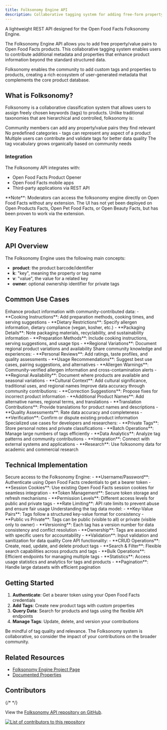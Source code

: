 ```yaml
---
title: Folksonomy Engine API
description: Collaborative tagging system for adding free-form property/value pairs to Open Food Facts products
---
```



A lightweight REST API designed for the Open Food Facts Folksonomy Engine.

The Folksonomy Engine API allows you to add free property/value pairs to Open Food Facts products. This collaborative tagging system enables users to contribute additional metadata and properties that enhance product information beyond the standard structured data.

<Callout type="info">
  Folksonomy enables the community to add custom tags and properties to
  products, creating a rich ecosystem of user-generated metadata that
  complements the core product database.
</Callout>

## What is Folksonomy?

Folksonomy is a collaborative classification system that allows users to assign freely chosen keywords (tags) to products. Unlike traditional taxonomies that are hierarchical and controlled, folksonomy is:

<Steps>
  <Step title="User-Driven">
    Community members can add any property/value pairs they find relevant
  </Step>
  <Step title="Flexible">
    No predefined categories - tags can represent any aspect of a product
  </Step>
  <Step title="Collaborative">
    Multiple users can contribute and validate tags for better data quality
  </Step>
  <Step title="Evolving">
    The tag vocabulary grows organically based on community needs
  </Step>
</Steps>

### Integration

The Folksonomy API integrates with:

- Open Food Facts Product Opener
- Open Food Facts mobile apps
- Third-party applications via REST API

<Callout type="info">
  **Note**: Moderators can access the folksonomy engine directly on Open Food
  Facts without any extension. The UI has not yet been deployed on Open Products
  Facts, Open Pet Food Facts, or Open Beauty Facts, but has been proven to work
  via the extension.
</Callout>

## Key Features

<Cards>
  <Card
    title="Product Tags"
    description="Add, update, and manage custom tags for products with key-value pairs"
    href="/docs/folksonomy/product-tags/product_tag_product__product___k__get"
  />
  <Card
    title="Authentication"
    description="Secure authentication using Open Food Facts credentials or session cookies"
    href="/docs/folksonomy/authentication/authentication_auth_post"
  />
  <Card
    title="Search & Filter"
    description="Find products and tags using flexible search and filtering capabilities"
    href="/docs/folksonomy/search/product_list_products_get"
  />
  <Card
    title="Statistics"
    description="Access usage statistics and analytics for tags and products"
    href="/docs/folksonomy/statistics/product_stats_products_stats_get"
  />
</Cards>

## API Overview

The Folksonomy Engine uses the following main concepts:

- **product**: the product barcode/identifier
- **k**: "key", meaning the property or tag name
- **v**: "value", the value for a related key
- **owner**: optional ownership identifier for private tags

## Common Use Cases

<Accordions type="single">
  <Accordion title="Product Enhancement" id="product-enhancement">
    Enhance product information with community-contributed data:
    - **Cooking Instructions**: Add preparation methods, cooking times, and serving suggestions
    - **Dietary Restrictions**: Specify allergen information, dietary compliance (vegan, kosher, etc.)
    - **Packaging Details**: Note packaging materials, recyclability, and sustainability information
    - **Preparation Methods**: Include cooking instructions, serving suggestions, and usage tips
    - **Regional Variations**: Document regional product variations and availability
  </Accordion>
  
  <Accordion title="Community Insights" id="community-insights">
    Share community knowledge and experiences:
    - **Personal Reviews**: Add ratings, taste profiles, and quality assessments
    - **Usage Recommendations**: Suggest best use cases, pairing suggestions, and alternatives
    - **Allergen Warnings**: Community-verified allergen information and cross-contamination alerts
    - **Regional Availability**: Document where products are available and seasonal variations
    - **Cultural Context**: Add cultural significance, traditional uses, and regional names
  </Accordion>
  
  <Accordion title="Data Quality & Corrections" id="data-quality">
    Improve data accuracy through community contributions:
    - **Correction Suggestions**: Propose fixes for incorrect product information
    - **Additional Product Names**: Add alternative names, regional terms, and translations
    - **Translation Contributions**: Provide translations for product names and descriptions
    - **Quality Assessments**: Rate data accuracy and completeness
    - **Verification**: Confirm or dispute existing product information
  </Accordion>
  
  <Accordion title="Advanced Applications" id="advanced-applications">
    Specialized use cases for developers and researchers:
    - **Private Tags**: Store personal notes and private classifications
    - **Batch Operations**: Manage large numbers of tags efficiently
    - **Data Analytics**: Analyze tag patterns and community contributions
    - **Integration**: Connect with external systems and applications
    - **Research**: Use folksonomy data for academic and commercial research
  </Accordion>
</Accordions>

## Technical Implementation

<Accordions type="single">
  <Accordion title="Authentication & Security" id="authentication-security">
    Secure access to the Folksonomy Engine:
    - **Username/Password**: Authenticate using Open Food Facts credentials to get a bearer token
    - **Session Cookies**: Use existing Open Food Facts session cookies for seamless integration
    - **Token Management**: Secure token storage and refresh mechanisms
    - **Permission Levels**: Different access levels for public and private tags
    - **Rate Limiting**: API rate limits to prevent abuse and ensure fair usage
  </Accordion>
  
  <Accordion title="Tagging System Structure" id="tagging-system">
    Understanding the tag data model:
    - **Key-Value Pairs**: Tags follow a structured key-value format for consistency
    - **Public vs Private**: Tags can be public (visible to all) or private (visible only to owner)
    - **Versioning**: Each tag has a version number for data consistency and conflict resolution
    - **Ownership**: Tags are associated with specific users for accountability
    - **Validation**: Input validation and sanitization for data quality
  </Accordion>
  
  <Accordion title="API Endpoints & Operations" id="api-endpoints">
    Core API functionality:
    - **CRUD Operations**: Create, read, update, and delete product tags
    - **Search & Filter**: Flexible search capabilities across products and tags
    - **Bulk Operations**: Efficient endpoints for managing multiple tags
    - **Statistics**: Access usage statistics and analytics for tags and products
    - **Pagination**: Handle large datasets with efficient pagination
  </Accordion>
</Accordions>

## Getting Started

1. **Authenticate**: Get a bearer token using your Open Food Facts credentials
2. **Add Tags**: Create new product tags with custom properties
3. **Query Data**: Search for products and tags using the flexible API endpoints
4. **Manage Tags**: Update, delete, and version your contributions

<Callout type="warning">
  Be mindful of tag quality and relevance. The Folksonomy system is
  collaborative, so consider the impact of your contributions on the broader
  community.
</Callout>

## Related Resources

- [Folksonomy Engine Project Page](https://wiki.openfoodfacts.org/Folksonomy_Engine)
- [Documented Properties](https://wiki.openfoodfacts.org/Folksonomy/Property)

## Contributors

{/* <GithubInfo owner="openfoodfacts" repo="folksonomy_api" /> */}

View the [Folksonomy API repository on GitHub](https://github.com/openfoodfacts/folksonomy_api).

<a href="https://github.com/openfoodfacts/folksonomy_api/graphs/contributors">
  <img
    alt="List of contributors to this repository"
    src="https://contrib.rocks/image?repo=openfoodfacts/folksonomy_api"
  />
</a>
